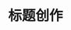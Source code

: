 # 标题创作

<ToBePolishedAfterTranslation />

<OriginalSource
  title="Caption Authoring"
  url="https://developer.apple.com/documentation/avfoundation/media_reading_and_writing/caption_authoring"
  summary="以行业标准格式创建字幕和副标题"
/>
